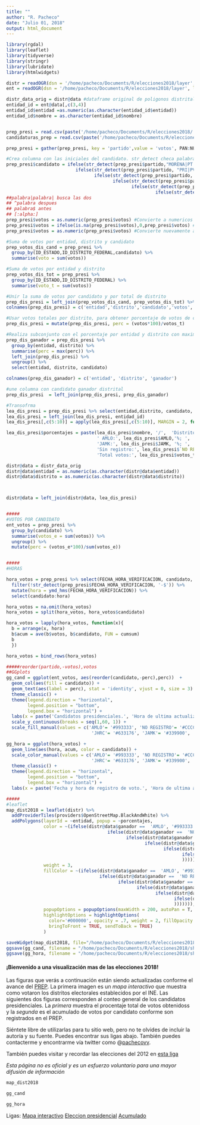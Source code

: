 ```yaml
---
title: ""
author: "R. Pacheco"
date: "Julio 01, 2018"
output: html_document
---
```

```r
library(rgdal)
library(leaflet)
library(tidyverse)
library(stringr)
library(lubridate)
library(htmlwidgets)

distr = readOGR(dsn = '/home/pacheco/Documents/R/elecciones2018/layer', layer = 'distr', verbose = FALSE)
ent = readOGR(dsn = '/home/pacheco/Documents/R/elecciones2018/layer', layer = 'ent', verbose = FALSE)

distr_data_orig = distr@data #dataframe original de poligonos distritales
entidad_id = ent@data[,c(3,4)]
entidad_id$entidad =as.numeric(as.character(entidad_id$entidad))
entidad_id$nombre = as.character(entidad_id$nombre)


prep_presi = read.csv(paste('/home/pacheco/Documents/R/elecciones2018/',dir(path ='/home/pacheco/Documents/R/elecciones2018', pattern ='presidencia'),'/', 'presidencia.csv', sep = '')[1], skip = 6, header = T, sep = "|") #Lee desde la fila 5 del archivo por los encabezaos de informacion
candidaturas_prep = read.csv(paste('/home/pacheco/Documents/R/elecciones2018/', dir(path ='/home/pacheco/Documents/R/elecciones2018', pattern ='presidencia'),'/', 'presidencia_candidaturas_2018.csv', sep = '')[1], skip = 1, header = T, sep = "|")

prep_presi = gather(prep_presi, key = 'partido',value = 'votos', PAN:NULOS) #colapsa columnas de partidos en una con nombre "partidos" y otra col de votos

#Crea columna con las iniciales del candidato. str_detect checa palabras que contengan las inicialees de partidos con mismo candidato y otorga en otra columna las iniciales del candidato
prep_presi$candidato = ifelse(str_detect(prep_presi$partido,"MORENA|PT|PES"),'AMLO',
                          ifelse(str_detect(prep_presi$partido, "PRI|PVEM|PANAL"), 'JAMK',
                                 ifelse(str_detect(prep_presi$partido, "PAN$|PRD|MC"),'RAC',
                                        ifelse(str_detect(prep_presi$partido, "CAND_IND_02"),'JHRC',
                                               ifelse(str_detect(prep_presi$partido, "NULOS|CAND_IND_01"),'NULOS',
                                                        ifelse(str_detect(prep_presi$partido, "NO_REGIST"),'NO REGISTRO','ERROR'))))))
##palabra|palabra| busca las dos
## ^palabra despues
## palabra$ antes
## [:alpha:]
prep_presi$votos = as.numeric(prep_presi$votos) #Convierte a numericos y NA a los NO numericos
prep_presi$votos = ifelse(is.na(prep_presi$votos),0,prep_presi$votos) #Convierte NA a 0
prep_presi$votos = as.numeric(prep_presi$votos) #Convierte nuevamente a numericos

#Suma de votos por entidad, distrito y candidato
prep_votos_dis_cand = prep_presi %>% 
  group_by(ID_ESTADO,ID_DISTRITO_FEDERAL,candidato) %>%
  summarise(voto = sum(votos))

#Suma de votos por entidad y distrito
prep_votos_dis_tot = prep_presi %>% 
  group_by(ID_ESTADO,ID_DISTRITO_FEDERAL) %>%
  summarise(voto_t = sum(votos))

#Unir la suma de votos por candidato y por total de distrito
prep_dis_presi = left_join(prep_votos_dis_cand, prep_votos_dis_tot) %>% ungroup() #ungroup importante
colnames(prep_dis_presi) = c('entidad','distrito','candidato','votos','votos_t')

#Usar votos totales por distrito, para obtener porcentaje de votos de cada candidato por entidad y distrito
prep_dis_presi = mutate(prep_dis_presi, perc = (votos*100)/votos_t)

#Realiza subconjunto con el porcentaje por entidad y distrito con maximo porcentaje. Luego une el nombre del candidato y selecciona solo tres columnas
prep_dis_ganador = prep_dis_presi %>% 
  group_by(entidad, distrito) %>%
  summarise(perc = max(perc)) %>%
  left_join(prep_dis_presi) %>% 
  ungroup() %>%
  select(entidad, distrito, candidato)

colnames(prep_dis_ganador) = c('entidad', 'distrito', 'ganador')

#une columna con candidato ganador distrital
prep_dis_presi  = left_join(prep_dis_presi, prep_dis_ganador)

#Transofrma
lea_dis_presi = prep_dis_presi %>% select(entidad,distrito, candidato, ganador, votos_t, perc) %>% spread(candidato, perc)
lea_dis_presi = left_join(lea_dis_presi, entidad_id)
lea_dis_presi[,c(5:10)] = apply(lea_dis_presi[,c(5:10)], MARGIN = 2, function(x){round(x, digits = 3)})

lea_dis_presi$porcentajes = paste(lea_dis_presi$nombre, '/',  'Distrito:', lea_dis_presi$distrito, 
                                  ' AMLO:', lea_dis_presi$AMLO,'%; ', 'RAC:',lea_dis_presi$RAC, '%; ',
                                  'JAMK:', lea_dis_presi$JAMK, '%; ', 'JHRC:', lea_dis_presi$JHRC, '%; ', 
                                  'Sin registro:', lea_dis_presi$`NO REGISTRO`, '%; ', 'Nulos:', lea_dis_presi$NULOS, '%; ',
                                  'Total votos:', lea_dis_presi$votos_t, sep = '')

distr@data = distr_data_orig
distr@data$entidad = as.numeric(as.character(distr@data$entidad))
distr@data$distrito = as.numeric(as.character(distr@data$distrito))



distr@data = left_join(distr@data, lea_dis_presi)


#####
#VOTOS POR CANDIDATO
ent_votos = prep_presi %>% 
  group_by(candidato) %>%
  summarise(votos_e = sum(votos)) %>% 
  ungroup() %>%
  mutate(perc = (votos_e*100)/sum(votos_e))


#####
#HORAS

hora_votos = prep_presi %>% select(FECHA_HORA_VERIFICACION, candidato, votos) %>%
  filter(!str_detect(prep_presi$FECHA_HORA_VERIFICACION, '-$')) %>%
  mutate(hora = ymd_hms(FECHA_HORA_VERIFICACION)) %>%
  select(candidato:hora)

hora_votos = na.omit(hora_votos)
hora_votos = split(hora_votos, hora_votos$candidato)

hora_votos = lapply(hora_votos, function(x){
  b = arrange(x, hora)
  b$acum = ave(b$votos, b$candidato, FUN = cumsum)
  b
  })

hora_votos = bind_rows(hora_votos)

#####reorder(partido,-votos),votos
##GGplots
gg_cand = ggplot(ent_votos, aes(reorder(candidato,-perc),perc))  + 
  geom_col(aes(fill = candidato)) +
  geom_text(aes(label = perc), stat = 'identity', vjust = 0, size = 3) +
  theme_classic() + 
  theme(legend.direction = "horizontal", 
        legend.position = "bottom",
        legend.box = "horizontal") +
  labs(x = paste('Candidatos presidenciales.', 'Hora de ultima actualización:', Sys.time()),y = 'Porcentaje de votos %') +
  scale_y_continuous(breaks = seq(1,60, 1)) +
  scale_fill_manual(values = c('AMLO'= '#993333', 'NO REGISTRO'= '#CCCCCC', 'RAC'='#003366',
                                'JHRC'= '#633176', 'JAMK'= '#339900', 'NULOS'= '#000000'))

gg_hora = ggplot(hora_votos) + 
  geom_line(aes(hora, acum, color = candidato)) +
  scale_color_manual(values = c('AMLO'= '#993333', 'NO REGISTRO'= '#CCCCCC', 'RAC'='#003366',
                                'JHRC'= '#633176', 'JAMK'= '#339900', 'NULOS'= '#000000')) +
  theme_classic() + 
  theme(legend.direction = "horizontal", 
        legend.position = "bottom",
        legend.box = "horizontal") +
  labs(x = paste('Fecha y hora de registro de voto.', 'Hora de ultima actualización:', Sys.time()), y = '# Votos')

#####
#leaflet
map_dist2018 = leaflet(distr) %>%
  addProviderTiles(providers$OpenStreetMap.BlackAndWhite) %>%
  addPolygons(layerId = ~entidad, popup = ~porcentajes,
              color = ~(ifelse(distr@data$ganador ==  'AMLO', '#993333',
                                      ifelse(distr@data$ganador ==  'NO REGISTRO', '#CCCCCC',
                                             ifelse(distr@data$ganador ==  'RAC', '#003366',
                                                    ifelse(distr@data$ganador ==  'JHRC', '#633176',
                                                           ifelse(distr@data$ganador == 'JAMK', '#339900',
                                                                  ifelse(distr@data$ganador == 'NULOS', '#FF0033','black'
                                                                  ))))))),
              weight = 3,
              fillColor = ~(ifelse(distr@data$ganador ==  'AMLO', '#993333',
                                   ifelse(distr@data$ganador ==  'NO REGISTRO', '#CCCCCC',
                                          ifelse(distr@data$ganador ==  'RAC', '#003366',
                                                 ifelse(distr@data$ganador ==  'JHRC', '#633176',
                                                        ifelse(distr@data$ganador == 'JAMK', '#339900',
                                                               ifelse(distr@data$ganador == 'NULOS', '#FF0033','black'
                                                               ))))))),
              popupOptions = popupOptions(maxWidth = 200, autoPan = T, closeButton = T, closeOnClick = T),
              highlightOptions = highlightOptions(
                color='#000000', opacity = .7, weight = 2, fillOpacity = 1,
                bringToFront = TRUE, sendToBack = TRUE)
              )

saveWidget(map_dist2018, file="/home/pacheco/Documents/R/elecciones2018/share/map_dist2018.html")
ggsave(gg_cand, filename = "/home/pacheco/Documents/R/elecciones2018/share/candidatos2018.jpg", width = 30, height = 20, units = 'cm')
ggsave(gg_hora, filename = "/home/pacheco/Documents/R/elecciones2018/share/hora2018.jpg", width = 30, height = 20, units = 'cm')
```


<p> 

</p>
#### ¡Bienvenido a una visualización mas de las elecciones 2018!

Las figuras que verás a continuación están siendo actualizadas conforme el avance del [PREP](https://dtq2018.ine.mx/#/descargaBase). La primera imagen es un *mapa interactivo* que muestra como votaron los distritos electorales establecidos por el INE. Las siguientes dos figuras corresponden al conteo general de los candidatos presidenciales. La *primera* muestra el procentaje total de votos obtenidoss y la *segunda* es el acumulado de votos por candidato conforme son registrados en el PREP.

Siéntete libre de utilizarlas para tu sitio web, pero no te olvides de incluir la autoría y su fuente. Puedes encontrar sus ligas abajo. También puedes contacterme y encontrarme vía twitter como @[pachecovv](https://twitter.com/Pachecovv).

También puedes visitar y recordar las elecciones del 2012 en [esta liga](https://datapach.com/2018/07/02/como_fueron_las_elecciones_presidenciales_2012/)

_Esta página no es oficial y es un esfuerzo voluntario para una mayor difusión de información_

```r
map_dist2018 
```


```r
gg_cand
```

```r
gg_hora
```

Ligas: 
[Mapa interactivo](http://rodpach.github.io/elecciones2018/share/map_dist2018.html)
[Eleccion presidencial](http://rodpach.github.io/elecciones2018/share/candidatos2018.jpg)
[Acumulado](http://rodpach.github.io/elecciones2018/share/hora2018.jpg)